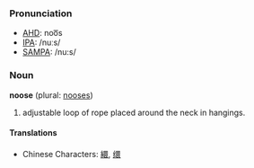 ===Pronunciation===
*[[w:AHD|AHD]]: noo͞s
*[[w:IPA|IPA]]: /nuːs/
*[[w:SAMPA|SAMPA]]: /nu:s/

===Noun===
'''noose''' (plural: [[nooses]])

# adjustable loop of rope placed around the neck in hangings.

====Translations====
*Chinese Characters: [[繯]], [[缳]]